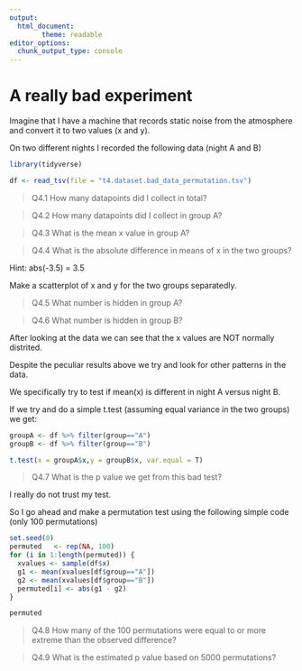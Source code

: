 ```yaml
---
output:
  html_document:
        theme: readable
editor_options: 
  chunk_output_type: console
---
```


# A really bad experiment

Imagine that I have a machine that records static noise from the atmosphere and convert it to two values (x and y).

On two different nights I recorded the following data (night A and B)

```r

library(tidyverse)

df <- read_tsv(file = "t4.dataset.bad_data_permutation.tsv")

```

>Q4.1 How many datapoints did I collect in total?

>Q4.2 How many datapoints did I collect in group A?

>Q4.3 What is the mean x value in group A?

>Q4.4 What is the absolute difference in means of x in the two groups?

Hint: abs(-3.5) = 3.5


Make a scatterplot of x and y for the two groups separatedly.

>Q4.5 What number is hidden in group A?

>Q4.6 What number is hidden in group B?


After looking at the data we can see that the x values are NOT normally distrited.

Despite the peculiar results above we try and look for other patterns in the data.

We specifically try to test if mean(x) is different in night A versus night B.

If we try and do a simple t.test (assuming equal variance in the two groups) we get:

```r

groupA <- df %>% filter(group=="A")
groupB <- df %>% filter(group=="B")

t.test(x = groupA$x,y = groupB$x, var.equal = T)

```

>Q4.7 What is the p value we get from this bad test?


I really do not trust my test.

So I go ahead and make a permutation test using the following simple code (only 100 permutations)

```r

set.seed(0)
permuted   <- rep(NA, 100)
for (i in 1:length(permuted)) {
  xvalues <- sample(df$x)
  g1 <- mean(xvalues[df$group=="A"])
  g2 <- mean(xvalues[df$group=="B"])
  permuted[i] <- abs(g1 - g2)
}

permuted

```


>Q4.8 How many of the 100 permutations were equal to or more extreme than the observed difference?


>Q4.9 What is the estimated p value based on 5000 permutations?



